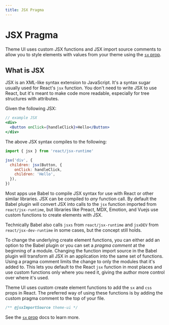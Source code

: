 ```yaml
---
title: JSX Pragma
---
```


# JSX Pragma

Theme UI uses custom JSX functions and JSX import source comments to allow you to style elements with values from your theme using the [`sx` prop][].

## What is JSX

JSX is an XML-like syntax extension to JavaScript.
It's a syntax sugar usually used for React's `jsx` function.
You don't need to write JSX to use React, but it's meant to make code more readable, especially for tree structures with attributes.

Given the following JSX:

```jsx
// example JSX
<div>
  <Button onClick={handleClick}>Hello</Button>
</div>
```

The above JSX syntax compiles to the following:

```js
import { jsx } from 'react/jsx-runtime'

jsx('div', {
  children: jsx(Button, {
    onClick: handleClick,
    children: 'Hello',
  }),
})
```

Most apps use Babel to compile JSX syntax for use with React or other similar libraries.
JSX can be compiled to _any_ function call. By default the Babel plugin will convert JSX into calls to the `jsx` function imported from `react/jsx-runtime`, but libraries like Preact, MDX, Emotion, and Vuejs use custom functions to create elements with JSX.

Technically Babel also calls `jsxs` from `react/jsx-runtime` and `jsxDEV` from `react/jsx-dev-runtime` in some cases, but the concept still holds.

To change the underlying create element functions, you can either add an option to the Babel plugin or you can set a _pragma comment_ at the beginning of a module.
Changing the function import source in the Babel plugin will transform all JSX in an application into the same set of functions.
Using a pragma comment limits the change to only the modules that it's added to.
This lets you default to the React `jsx` function in most places and use custom functions only where you need it,
giving the author more control over where it's used.

Theme UI uses custom create element functions to add the `sx` and `css` props in React.
The preferred way of using these functions is by adding the custom pragma comment to the top of your file.

```js
/** @jsxImportSource theme-ui */
```

See the [`sx` prop][] docs to learn more.

[`sx` prop]: /sx-prop
